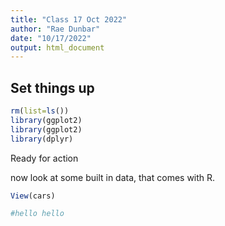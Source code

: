 ```yaml
---
title: "Class 17 Oct 2022"
author: "Rae Dunbar"
date: "10/17/2022"
output: html_document
---
```


## Set things up

```r
rm(list=ls())
library(ggplot2)
library(ggplot2)
library(dplyr)
```

Ready for action

now look at some built in data, that comes with R. 

```r
View(cars)
```

```r
#hello hello
```


